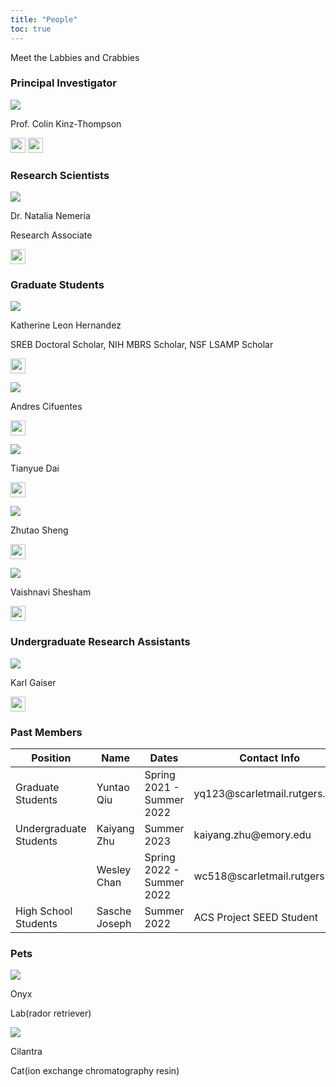 ```yaml
---
title: "People"
toc: true
---
```


Meet the Labbies and Crabbies


### Principal Investigator
:::: {layout="[ 35, 65 ]"}
![](./images/ppl/colin_microscope.jpg)

::: {center}
Prof. Colin Kinz-Thompson

[![](./images/envelope-regular.svg){width=0.25in}](mailto:colin.kinzthompson@rutgers.edu)
[![](./images/rectangle-list-regular.svg){width=0.25in}]("./papers/CV_CKT.pdf")
:::
::::




### Research Scientists
:::: {layout="[ 35, 65 ]"}
![](./images/ppl/natasha_microscope.jpg)

::: {center}
Dr. Natalia Nemeria

Research Associate

[![](./images/envelope-regular.svg){width=0.25in}](mailto:nemeria@newark.rutgers.edu)
<!-- Start: Summer 2022  -->
<!-- End: Current -->
:::
::::

### Graduate Students

:::: {layout="[ 35, 65 ]"}
![](./images/ppl/kathy_microscope.jpg)

::: {center}
Katherine Leon Hernandez

SREB Doctoral Scholar, NIH MBRS Scholar, NSF LSAMP Scholar

[![](./images/envelope-regular.svg){width=0.25in}](mailto:kathy.leon@rutgers.edu)
<!-- Start: Fall 2020  -->
<!-- End: Current -->
:::
::::



:::: {layout="[ 35, 65 ]"}
![](./images/ppl/andres_microscope.jpg)

::: {center}
Andres Cifuentes

[![](./images/envelope-regular.svg){width=0.25in}](mailto:acc256@scarletmail.rutgers.edu)
<!-- Start: Spring 2023  -->
<!-- End: Current -->
:::
::::



:::: {layout="[ 35, 65 ]"}
![](./images/ppl/tianyue_microscope.jpg)

::: {center}
Tianyue Dai

[![](./images/envelope-regular.svg){width=0.25in}](mailto:td460@newark.rutgers.edu)
<!-- Start: Fall 2022  -->
<!-- End: Current -->
:::
::::



:::: {layout="[ 35, 65 ]"}
![](./images/ppl/zhutao_microscope.jpg)

::: {center}
Zhutao Sheng

[![](./images/envelope-regular.svg){width=0.25in}](mailto:zhutao.sheng@rutgers.edu)
<!-- Start: Fall 2022  -->
<!-- End: Current -->
:::
::::



:::: {layout="[ 35, 65 ]"}
![](./images/ppl/vaishnavi_microscope.jpg)

::: {center}
Vaishnavi Shesham

[![](./images/envelope-regular.svg){width=0.25in}](mailto:vs803@scarletmail.rutgers.edu)
<!-- Start: Fall 2022  -->
<!-- End: Current -->
:::
::::



### Undergraduate Research Assistants

:::: {layout="[ 35, 65 ]"}
![](./images/ppl/blank1.jpg)

::: {center}
Karl Gaiser

[![](./images/envelope-regular.svg){width=0.25in}](mailto:kcg5@njit.edu)
<!-- Start: Spring 2023  -->
<!-- End: Current -->
:::
::::
	


### Past Members

| Position | Name | Dates | Contact Info |
|----------|------|-------|--------------|
| Graduate Students| Yuntao Qiu | Spring 2021 - Summer 2022 | yq123@scarletmail.rutgers.edu |
| Undergraduate Students | Kaiyang Zhu | Summer 2023 | kaiyang.zhu@emory.edu |
|          | Wesley Chan | Spring 2022 - Summer 2022 | wc518@scarletmail.rutgers.edu |
| High School Students | Sasche Joseph | Summer 2022 | ACS Project SEED Student |



### Pets

:::: {layout="[ 35, 65 ]"}
![](./images/ppl/pets/onyx.jpg)

::: {}
Onyx

Lab(rador retriever)

:::
::::


:::: {layout="[ 35, 65 ]"}
![](./images/ppl/pets/cilantra.jpg)

::: {}
Cilantra

Cat(ion exchange chromatography resin)

:::
::::
